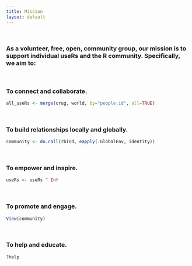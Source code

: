 ```yaml
---
title: Mission
layout: default
---
```


<style type="text/css">
.main-container {
  max-width: 1200px;
  margin-left: auto;
  margin-right: auto;
}

@media (max-width:1200px) and (min-width:760px) {
  #navbar > ul > li > a {
     font-size: 0;
     display:inline-block;
  }
  .fa { font-size: initial; }
}
</style>

<br/>

### As a volunteer, free, open, community group, our mission is to support individual useRs and the R community. Specifically, we aim to:


<br/>


### **To connect and collaborate.**

```r
all_useRs <- merge(crug, world, by="people.id", all=TRUE)
```

<br/>


### **To build relationships locally and globally.**

```r
community <- do.call(rbind, eapply(.GlobalEnv, identity))
```

<br/>

### **To empower and inspire.**

```r
useRs <- useRs ^ Inf
```

<br/>

### **To promote and engage.**

```r
View(community)
```

<br/>

### **To help and educate.**

```r
?help
```


